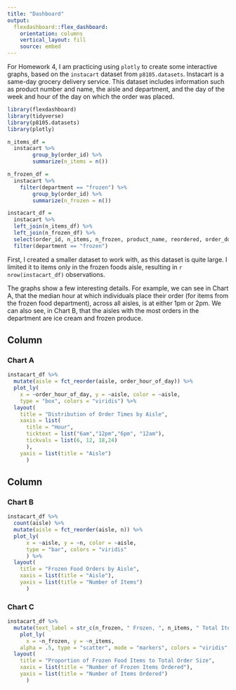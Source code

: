 ```yaml
---
title: "Dashboard"
output: 
  flexdashboard::flex_dashboard:
    orientation: columns
    vertical_layout: fill
    source: embed
---
```


For Homework 4, I am practicing using `plotly` to create some interactive graphs, based on the `instacart` dataset from `p8105.datasets`. Instacart is a same-day grocery delivery service. This dataset includes information such as product number and name, the aisle and department, and the day of the week and hour of the day on which the order was placed.

```r
library(flexdashboard)
library(tidyverse)
library(p8105.datasets)
library(plotly)
```

```r
n_items_df =
  instacart %>%
        group_by(order_id) %>% 
        summarize(n_items = n())

n_frozen_df =
  instacart %>%
    filter(department == "frozen") %>% 
        group_by(order_id) %>% 
        summarize(n_frozen = n())

instacart_df =
  instacart %>% 
  left_join(n_items_df) %>% 
  left_join(n_frozen_df) %>% 
  select(order_id, n_items, n_frozen, product_name, reordered, order_dow, order_hour_of_day, aisle, department) %>% 
  filter(department == "frozen")
```

First, I created a smaller dataset to work with, as this dataset is quite large. I limited it to items only in the frozen foods aisle, resulting in `r nrow(instacart_df)` observations. 

The graphs show a few interesting details. For example, we can see in Chart A, that the median hour at which individuals place their order (for items from the frozen food department), across all aisles, is at either 1pm or 2pm. We can also see, in Chart B, that the aisles with the most orders in the department are ice cream and frozen produce.

Column {data-width=650}
-----------------------------------------------------------------------

### Chart A

```r
instacart_df %>%
  mutate(aisle = fct_reorder(aisle, order_hour_of_day)) %>% 
  plot_ly(
    x = ~order_hour_of_day, y = ~aisle, color = ~aisle,
    type = "box", colors = "viridis") %>% 
  layout(
    title = "Distribution of Order Times by Aisle",
    xaxis = list(
      title = "Hour",
      ticktext = list("6am","12pm","6pm", "12am"),
      tickvals = list(6, 12, 18,24)
      ), 
    yaxis = list(title = "Aisle")
      )
```

Column {data-width=350}
-----------------------------------------------------------------------

### Chart B

```r
instacart_df %>% 
  count(aisle) %>% 
  mutate(aisle = fct_reorder(aisle, n)) %>% 
  plot_ly(
      x = ~aisle, y = ~n, color = ~aisle,
      type = "bar", colors = "viridis"
      ) %>% 
  layout(
    title = "Frozen Food Orders by Aisle",
    xaxis = list(title = "Aisle"),
    yaxis = list(title = "Number of Items")
      )
```

### Chart C

```r
instacart_df %>%
  mutate(text_label = str_c(n_frozen, " Frozen, ", n_items, " Total Items, ", "Ratio: ", n_frozen/n_items)) %>% 
    plot_ly(
      x = ~n_frozen, y = ~n_items,
    alpha = .5, type = "scatter", mode = "markers", colors = "viridis",  text = ~text_label) %>% 
  layout(
    title = "Proportion of Frozen Food Items to Total Order Size",
    xaxis = list(title = "Number of Frozen Items Ordered"), 
    yaxis = list(title = "Number of Items Ordered")
      )
```
